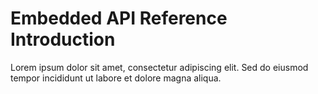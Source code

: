 # Embedded API Reference Introduction

Lorem ipsum dolor sit amet, consectetur adipiscing elit. Sed do eiusmod tempor incididunt ut labore et dolore magna aliqua.
